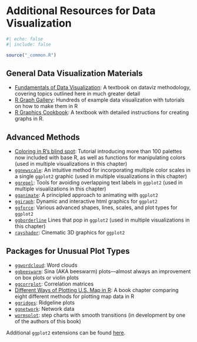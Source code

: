 # Additional Resources for Data Visualization {#sec-data-viz-resources}

```r
#| echo: false
#| include: false

source("_common.R")
```

## General Data Visualization Materials

-   [Fundamentals of Data Visualization](https://clauswilke.com/dataviz/): A textbook on dataviz methodology, covering topics outlined here in much greater detail
-   [R Graph Gallery](https://r-graph-gallery.com/): Hundreds of example data visualization with tutorials on how to make them in R
-   [R Graphics Cookbook](https://r-graphics.org): A textbook with detailed instructions for creating graphs in R.

## Advanced Methods

-   [Coloring in R's blind spot](https://www.zeileis.org/news/coloring/): Tutorial introducing more than 100 palettes now included with base R, as well as functions for manipulating colors (used in multiple visualizations in this chapter)
-   [`ggnewscale`](https://eliocamp.github.io/ggnewscale/): An intuitive method for incorporating multiple color scales in a single `ggplot2` graphic (used in multiple visualizations in this chapter)
-   [`ggrepel`](https://ggrepel.slowkow.com): Tools for avoiding overlapping text labels in `ggplot2` (used in multiple visualizations in this chapter)
-   [`gganimate`](https://gganimate.com/): A principled approach to animating with `ggplot2`
-   [`ggiraph`](https://www.ardata.fr/ggiraph-book/): Dynamic and interactive html graphics for `ggplot2`
-   [`ggforce`](https://ggforce.data-imaginist.com): Various advanced shapes, lines, scales, and plot types for `ggplot2`
-   [`ggborderline`](https://wurli.github.io/ggborderline/) Lines that pop in `ggplot2` (used in multiple visualizations in this chapter)
-   [`rayshader`](https://www.tylermw.com/3d-ggplots-with-rayshader/): Cinematic 3D graphics for `ggplot2`

## Packages for Unusual Plot Types

-   [`ggwordcloud`](https://lepennec.github.io/ggwordcloud/): Word clouds
-   [`ggbeeswarm`](https://github.com/eclarke/ggbeeswarm): Sina (AKA beeswarm) plots---almost always an improvement on box plots or violin plots
-   [`ggcorrplot`](http://www.sthda.com/english/wiki/ggcorrplot-visualization-of-a-correlation-matrix-using-ggplot2): Correlation matrices
-   [Different Ways of Plotting U.S. Map in R](https://jtr13.github.io/cc19/different-ways-of-plotting-u-s-map-in-r.html): A book chapter comparing eight different methods for plotting map data in R
-   [`ggridges`](https://cran.r-project.org/web/packages/ggridges/vignettes/introduction.html): Ridgeline plots
-   [`ggnetwork`](https://briatte.github.io/ggnetwork/articles/ggnetwork.html): Network data
-   [`wormsplot`](https://rimonim.github.io/projects/wormsplot.html): step charts with smooth transitions (in development by one of the authors of this book)

Additional `ggplot2` extensions can be found [here](https://exts.ggplot2.tidyverse.org/gallery/).
